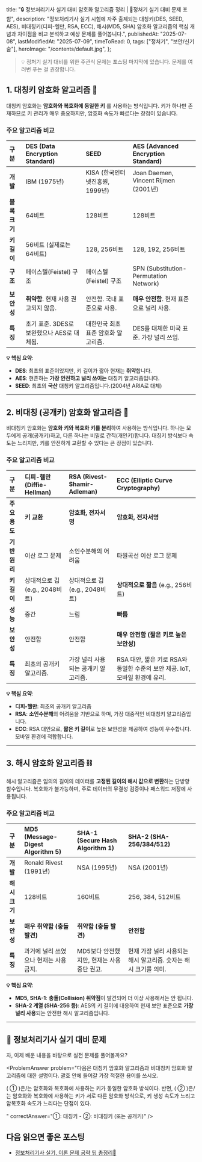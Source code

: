 
  title:
    "🔒 정보처리기사 실기 대비 암호화 알고리즘 정리 | 🚀정처기 실기 대비 문제 포함",
  description:
    "정보처리기사 실기 시험에 자주 출제되는 대칭키(DES, SEED, AES), 비대칭키(디피-헬만, RSA, ECC), 해시(MD5, SHA) 암호화 알고리즘의 핵심 개념과 차이점을 비교 분석하고 예상 문제를 풀어봅니다.",
  publishedAt: "2025-07-08",
  lastModifiedAt: "2025-07-09",
  timeToRead: 0,
  tags: ["정처기", "보안/신기술"],
  heroImage: "/contents/default.jpg",
};

> 💡 정처기 실기 대비를 위한 주관식 문제는 포스팅 마지막에 있습니다. 문제를 여러번 푸는 걸 권장합니다.

## 1. 대칭키 암호화 알고리즘 🔑

대칭키 암호화는 **암호화와 복호화에 동일한 키** 를 사용하는 방식입니다. 키가 하나만 존재하므로 키 관리가 매우 중요하지만, 암호화 속도가 빠르다는 장점이 있습니다.

### 주요 알고리즘 비교

| 구분          | DES (Data Encryption Standard)             | SEED                                | AES (Advanced Encryption Standard)        |
| :------------ | :----------------------------------------- | :---------------------------------- | :---------------------------------------- |
| **개발**      | IBM (1975년)                               | KISA (한국인터넷진흥원, 1999년)     | Joan Daemen, Vincent Rijmen (2001년)      |
| **블록 크기** | 64비트                                     | 128비트                             | 128비트                                   |
| **키 길이**   | 56비트 (실제로는 64비트)                   | 128, 256비트                        | 128, 192, 256비트                         |
| **구조**      | 페이스텔(Feistel) 구조                     | 페이스텔(Feistel) 구조              | SPN (Substitution-Permutation Network)    |
| **보안성**    | **취약함**. 현재 사용 권고되지 않음.       | 안전함. 국내 표준으로 사용.         | **매우 안전함**. 현재 표준으로 널리 사용. |
| **특징**      | 초기 표준. 3DES로 보완했으나 AES로 대체됨. | 대한민국 최초 표준 암호화 알고리즘. | DES를 대체한 미국 표준. 가장 널리 쓰임.   |

**💡 핵심 요약**:

- **DES**: 최초의 표준이었지만, 키 길이가 짧아 현재는 **취약**합니다.
- **AES**: 현존하는 **가장 안전하고 널리 쓰이는** 대칭키 알고리즘입니다.
- **SEED**: 최초의 **국산** 대칭키 알고리즘입니다.(2004년 ARIA로 대체)

---

## 2. 비대칭 (공개키) 암호화 알고리즘 👥

비대칭키 암호화는 **암호화 키와 복호화 키를 분리**하여 사용하는 방식입니다. 하나는 모두에게 공개(공개키)하고, 다른 하나는 비밀로 간직(개인키)합니다. 대칭키 방식보다 속도는 느리지만, 키를 안전하게 교환할 수 있다는 큰 장점이 있습니다.

### 주요 알고리즘 비교

| 구분          | 디피-헬만 (Diffie-Hellman)     | RSA (Rivest-Shamir-Adleman)         | ECC (Elliptic Curve Cryptography)                                           |
| :------------ | :----------------------------- | :---------------------------------- | :-------------------------------------------------------------------------- |
| **주요 용도** | **키 교환**                    | **암호화, 전자서명**                | **암호화, 전자서명**                                                        |
| **기반 원리** | 이산 로그 문제                 | 소인수분해의 어려움                 | 타원곡선 이산 로그 문제                                                     |
| **키 길이**   | 상대적으로 김 (e.g., 2048비트) | 상대적으로 김 (e.g., 2048비트)      | **상대적으로 짧음** (e.g., 256비트)                                         |
| **성능**      | 중간                           | 느림                                | **빠름**                                                                    |
| **보안성**    | 안전함                         | 안전함                              | **매우 안전함 (짧은 키로 높은 보안성)**                                     |
| **특징**      | 최초의 공개키 알고리즘.        | 가장 널리 사용되는 공개키 알고리즘. | RSA 대안, 짧은 키로 RSA와 동일한 수준의 보안 제공. IoT, 모바일 환경에 유리. |

**💡 핵심 요약**:

- **디피-헬만**: 최초의 공개키 알고리즘
- **RSA**: **소인수분해**의 어려움을 기반으로 하며, 가장 대중적인 비대칭키 알고리즘입니다.
- **ECC**: RSA 대안으로, **짧은 키 길이**로 높은 보안성을 제공하여 성능이 우수합니다. 모바일 환경에 적합합니다.

---

## 3. 해시 암호화 알고리즘 ⛓️

해시 알고리즘은 임의의 길이의 데이터를 **고정된 길이의 해시 값으로 변환**하는 단방향 함수입니다. 복호화가 불가능하며, 주로 데이터의 무결성 검증이나 패스워드 저장에 사용됩니다.

### 주요 알고리즘 비교

| 구분          | MD5 (Message-Digest Algorithm 5)       | SHA-1 (Secure Hash Algorithm 1)            | SHA-2 (SHA-256/384/512)                                         |
| :------------ | :------------------------------------- | :----------------------------------------- | :-------------------------------------------------------------- |
| **개발**      | Ronald Rivest (1991년)                 | NSA (1995년)                               | NSA (2001년)                                                    |
| **해시 크기** | 128비트                                | 160비트                                    | 256, 384, 512비트                                               |
| **보안성**    | **매우 취약함 (충돌 발견)**            | **취약함 (충돌 발견)**                     | **안전함**                                                      |
| **특징**      | 과거에 널리 쓰였으나 현재는 사용 금지. | MD5보다 안전했지만, 현재는 사용 중단 권고. | 현재 가장 널리 사용되는 해시 알고리즘. 숫자는 해시 크기를 의미. |

**💡 핵심 요약**:

- **MD5, SHA-1**: **충돌(Collision) 취약점**이 발견되어 더 이상 사용해서는 안 됩니다.
- **SHA-2 계열 (SHA-256 등)**: AES의 키 길이에 대응하여 현재 보안 표준으로 **가장 널리 사용**되는 안전한 해시 알고리즘입니다.

---

## 📝 정보처리기사 실기 대비 문제

자, 이제 배운 내용을 바탕으로 실전 문제를 풀어볼까요?

<ProblemAnswer problem="다음은 대칭키 암호화 알고리즘과 비대칭키 암호화 알고리즘에 대한 설명이다. 괄호 안에 들어갈 가장 적절한 용어를 쓰시오.

( ① )은/는 암호화와 복호화에 사용하는 키가 동일한 암호화 방식이다. 반면, ( ② )은/는 암호화와 복호화에 사용하는 키가 서로 다른 암호화 방식으로, 키 생성 속도가 느리고 암복호화 속도가 느리다는 단점이 있다.

" correctAnswer="①: 대칭키 - ②: 비대칭키 (또는 공개키)" />

<ProblemAnswer
  problem="1975년 IBM에서 개발하였으며, 미국 국방성에 의해 데이터 암호화 표준으로 지정되었다. 블록 크기는 64비트이며, 56비트의 키를 사용한다. 현재는 키 길이의 한계로 인해 보안상 취약점이 발견되어 사용이 권고되지 않는다. 다음에서 설명하는 암호화 알고리즘은 무엇인지 쓰시오."
  correctAnswer="DES"
/>

<ProblemAnswer
  problem="소인수분해의 어려움을 기반으로 하는 대표적인 비대칭키 암호화 알고리즘이다. 암호화뿐만 아니라 전자서명 기능도 제공한다. 현재 가장 널리 사용되고 있는 공개키 암호화 알고리즘이다."
  correctAnswer="RSA"
/>

## 다음 읽으면 좋은 포스팅

- [정보처리기사 실기, 이론 문제 공략 팁 총정리📝](/ko/blog/korean-information-processing-engineer-practical-exam-strategy)
